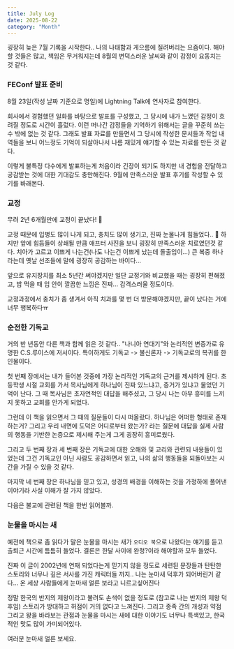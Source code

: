 ```yaml
---
title: July Log
date: 2025-08-22
category: "Month"
---
```


굉장히 늦은 7월 기록을 시작한다..
나의 나태함과 게으름에 질려버리는 요즘이다.
해야할 것들은 많고, 책임은 무거워지는데 8월의 변덕스러운 날씨와 같이 감정이 요동치는 것 같다.

### FEConf 발표 준비

8월 23일(작성 날짜 기준으로 명일)에 Lightning Talk에 연사자로 참여한다.

회사에서 경험했던 일화를 바탕으로 발표를 구성했고, 그 당시에 내가 느꼈던 감정이 흐려질 정도로 시간이 흘렀다.
이런 떠나간 감정들을 기억하기 위해서는 글을 꾸준히 쓰는 수 밖에 없는 것 같다.
그래도 발표 자료를 만들면서 그 당시에 작성한 문서들과 작업 내역들을 보니 어느정도 기억이 되살아나서 나름 재밌게 얘기할 수 있는 자료를 만든 것 같다.

이렇게 불특정 다수에게 발표하는게 처음이라 긴장이 되기도 하지만 내 경험을 전달하고 공감받는 것에 대한 기대감도 충만해진다.
9월에 만족스러운 발표 후기를 작성할 수 있기를 바래본다.

### 교정

무려 2년 6개월만에 교정이 끝났다! 🥳

교정 때문에 입병도 많이 나게 되고, 충치도 많이 생기고, 진짜 눈물나게 힘들었다.. 🥲
하지만 앞에 힘듬들이 상쇄될 만큼 애프터 사진을 보니 굉장히 만족스러운 치료였던것 같다.
치아가 고르고 이쁘게 나는건(나도 나는건 이쁘게 났는데 돌출입이...) 큰 복중 하나라는데 옛날 선조들에 말에 굉장히 공감하는 바이다...

앞으로 유지장치를 최소 5년간 써야겠지만 일단 교정기와 비교했을 때는 굉장히 편해졌고, 밥 먹을 때 입 안이 깔끔한 느낌은 진짜... 감격스러울 정도이다.

교정과정에서 충치가 좀 생겨서 아직 치과를 몇 번 더 방문해야겠지만, 끝이 났다는 거에 너무 행복하다ㅠ

### 순전한 기독교

거의 반 년동안 다른 책과 함께 읽은 것 같다.. "나니아 연대기"와 논리적인 변증가로 유명한 C.S.루이스에 저서이다.
특이하게도 기독교 -> 불신론자 -> 기독교로의 복귀를 한 인물이다.

첫 번째 장에서는 내가 들어본 것중에 가장 논리적인 기독교의 근거를 제시하게 된다.
초등학생 시절 교회를 가서 목사님에게 하나님이 진짜 있느냐고, 증거가 있냐고 물었던 기억이 난다.
그 때 목사님은 초자연적인 대답을 해주셨고, 그 당시 나는 아무 흥미를 느끼지 못하고 교회를 안가게 되었다.

그런데 이 책을 읽으면서 그 때의 질문들이 다시 떠올랐다. 하나님은 어떠한 형태로 존재하는거? 그리고 우리 내면에 도덕은 어디로부터 왔는가? 라는
질문에 대답을 실제 사람의 행동을 기반한 논증으로 제시해 주는게 그게 굉장히 흥미로웠다.

그리고 두 번째 장과 세 번째 장은 기독교에 대한 오해와 및 교리와 관련되 내용들이 있었는데 그건 기독교인 아닌 사람도
공감하면서 읽고, 나의 삶의 행동들을 되돌아보는 시간을 가질 수 있을 것 같다.

마지막 네 번째 장은 하나님을 믿고 있고, 성경의 배경을 이해하는 것을 가정하에 풀어낸 이야기라 사실 이해가 잘 가지 않았다.

다음은 불교에 관련된 책을 한번 읽어볼까.

### 눈물을 마시는 새

예전에 책으로 좀 읽다가 말은 눈물을 마시는 새가 `오디오 북`으로 나왔다는 얘기를 듣고 출퇴근 시간에 틈틈히 들었다.
결론은 한달 사이에 완청?이라 해야할까 모두 들었다.

진짜 이 글이 2002년에 연재 되었다는게 믿기지 않을 정도로 세련된 문장들과 탄탄한 스토리와 너무나 깊은 서사를 가진 캐릭터들 까지..
나는 눈마새 덕후가 되어버린거 같다...
온 세상 사람들에게 눈마새 얼른 보라고 니르고싶어진다

정말 한국의 반지의 제왕이라고 불려도 손색이 없을 정도로 (참고로 나는 반지의 제왕 덕후임) 스토리가 방대하고 허점이 거의 없다고 느껴진다.
그리고 종족 간의 개성과 약점 그리고 왕을 바라보는 관점과 눈물을 마시는 새에 대한 이야기도 너무나 특색있고, 한국적인 맛도 많이 가미되어있다.

여러분 눈마새 얼른 보세요.
